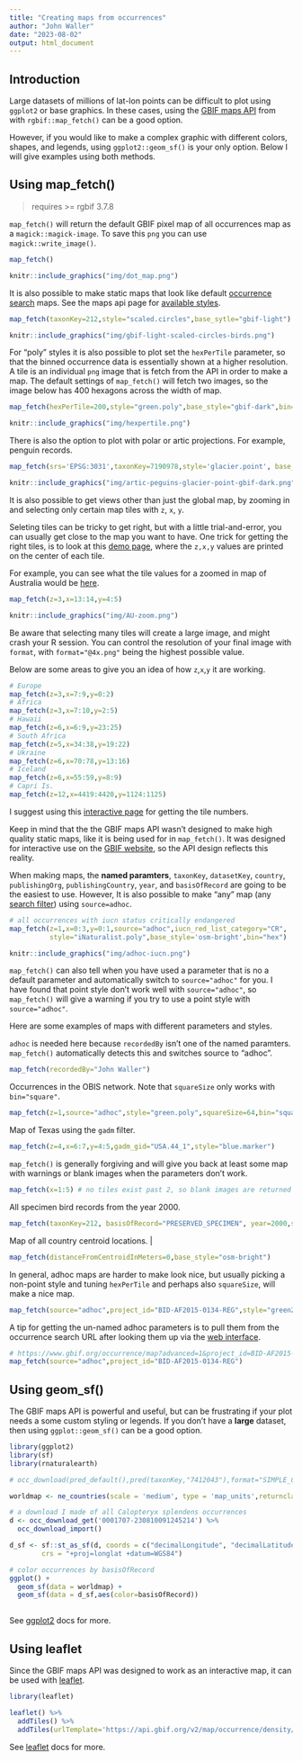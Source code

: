 ```yaml
---
title: "Creating maps from occurrences"
author: "John Waller"
date: "2023-08-02"
output: html_document
---
```


## Introduction 

Large datasets of millions of lat-lon points can be difficult to plot using `ggplot2` or base graphics. In these cases, using the [GBIF maps API](https://www.gbif.org/developer/maps) from with `rgbif::map_fetch()` can be a good option. 

However, if you would like to make a complex graphic with different colors, shapes, and legends, using `ggplot2::geom_sf()` is your only option. Below I will give examples using both methods.  

## Using map_fetch()

> requires >= rgbif 3.7.8

`map_fetch()` will return the default GBIF pixel map of all occurrences map as a `magick::magick-image`. To save this `png` you can use `magick::write_image()`. 

```R
map_fetch()
```

```r
knitr::include_graphics("img/dot_map.png")
```

It is also possible to make static maps that look like default [occurrence search](https://www.gbif.org/occurrence/map?taxon_key=212) maps. See the maps api page for [available styles](https://tile.gbif.org/ui/). 

```R 
map_fetch(taxonKey=212,style="scaled.circles",base_sytle="gbif-light")
```

```r
knitr::include_graphics("img/gbif-light-scaled-circles-birds.png")
```

For "poly" styles it is also possible to plot set the `hexPerTile` parameter, so that the binned occurrence data is essentially shown at a higher resolution. A tile is an individual `png` image that is fetch from the API in order to make a map. The default settings of `map_fetch()` will fetch two images, so the image below has 400 hexagons across the width of map. 

```R 
map_fetch(hexPerTile=200,style="green.poly",base_style="gbif-dark",bin="hex")
```

```r
knitr::include_graphics("img/hexpertile.png")
```

There is also the option to plot with polar or artic projections. For example, penguin records. 

```R 
map_fetch(srs='EPSG:3031',taxonKey=7190978,style='glacier.point', base_style="gbif-dark")
```

```r
knitr::include_graphics("img/artic-peguins-glacier-point-gbif-dark.png")
```

It is also possible to get views other than just the global map, by zooming in and selecting only certain map tiles with `z`, `x`, `y`. 

Seleting tiles can be tricky to get right, but with a little trial-and-error, you can usually get close to the map you want to have. One trick for getting the right tiles, is to look at this [demo page](https://api.gbif.org/v2/map/demo13.html#map=3/0/0/0), where the `z,x,y` values are printed on the center of each tile. 

For example, you can see what the tile values for a zoomed in map of Australia would be [here](https://api.gbif.org/v2/map/demo13.html#map=5/134.01/-21.64/0).

```R 
map_fetch(z=3,x=13:14,y=4:5)
```

```r
knitr::include_graphics("img/AU-zoom.png")
```

Be aware that selecting many tiles will create a large image, and might crash your R session. You can control the resolution of your final image with `format`, with  `format="@4x.png"` being the highest possible value. 

Below are some areas to give you an idea of how `z`,`x`,`y` it are working. 

```R 
# Europe
map_fetch(z=3,x=7:9,y=0:2)
# Africa
map_fetch(z=3,x=7:10,y=2:5)
# Hawaii
map_fetch(z=6,x=6:9,y=23:25)
# South Africa 
map_fetch(z=5,x=34:38,y=19:22)
# Ukraine 
map_fetch(z=6,x=70:78,y=13:16)
# Iceland
map_fetch(z=6,x=55:59,y=8:9)
# Capri Is. 
map_fetch(z=12,x=4419:4420,y=1124:1125)
```

I suggest using this [interactive page](https://api.gbif.org/v2/map/demo13.html#map=3/0/0/0) for getting the tile numbers. 

Keep in mind that the the GBIF maps API wasn't designed to make high quality static maps, like it is being used for in `map_fetch()`. It was designed for interactive use on the [GBIF website](https://www.gbif.org/occurrence/map?), so the API design reflects this reality. 

When making maps, the **named paramters**, `taxonKey`, `datasetKey`, `country`, `publishingOrg`,  `publishingCountry`, `year`, and `basisOfRecord` are going to be the easiest to use.  However, It is also possible to make "any" map (any [search filter](https://www.gbif.org/occurrence/map?recorded_by=John%20Waller&advanced=1&occurrence_status=present)) using `source=adhoc`. 

```R 
# all occurrences with iucn status critically endangered 
map_fetch(z=1,x=0:3,y=0:1,source="adhoc",iucn_red_list_category="CR",
          style="iNaturalist.poly",base_style='osm-bright',bin="hex")
```

```r
knitr::include_graphics("img/adhoc-iucn.png")
```

`map_fetch()` can also tell when you have used a parameter that is no a default parameter and automatically switch to `source="adhoc"` for you. I have found that point style don't work well with `source="adhoc"`, so `map_fetch()` will give a warning if you try to use a point style with `source="adhoc"`. 

Here are some examples of maps with different parameters and styles. 

`adhoc` is needed here  because `recordedBy` isn't one of the named paramters. `map_fetch()` automatically detects this and switches source to "adhoc". 

```R 
map_fetch(recordedBy="John Waller")
```
Occurrences in the OBIS network. Note that `squareSize` only works with `bin="square"`.

```R
map_fetch(z=1,source="adhoc",style="green.poly",squareSize=64,bin="square",network_key="2b7c7b4f-4d4f-40d3-94de-c28b6fa054a6")
```

Map of Texas using the `gadm` filter.

```R 
map_fetch(z=4,x=6:7,y=4:5,gadm_gid="USA.44_1",style="blue.marker") 
```
`map_fetch()` is generally forgiving and will give you back at least some map with warnings or blank images when the parameters don't work.

```R 
map_fetch(x=1:5) # no tiles exist past 2, so blank images are returned
```

All specimen bird records from the year 2000.

```R 
map_fetch(taxonKey=212, basisOfRecord="PRESERVED_SPECIMEN", year=2000,style="classic-noborder.poly")  
```

Map of all country centroid locations. |

```R 
map_fetch(distanceFromCentroidInMeters=0,base_style="osm-bright")
```

In general, adhoc maps are harder to make look nice, but usually picking a non-point style and tuning `hexPerTile` and perhaps also `squareSize`, will make a nice map.

```R 
map_fetch(source="adhoc",project_id="BID-AF2015-0134-REG",style="green2.poly",hexPerTile=50)
```

A tip for getting the un-named adhoc parameters is to pull them from the occurrence search URL after looking them up via the [web interface](https://www.gbif.org/occurrence/map?advanced=1&project_id=BID-AF2015-0134-REG).

```R
# https://www.gbif.org/occurrence/map?advanced=1&project_id=BID-AF2015-0134-REG
map_fetch(source="adhoc",project_id="BID-AF2015-0134-REG") 
```

## Using geom_sf()

The GBIF maps API is powerful and useful, but can be frustrating if your plot needs a some custom styling or legends. If you don't have a **large** dataset, then using `ggplot::geom_sf()` can be a good option.  

```R 
library(ggplot2)
library(sf)
library(rnaturalearth)

# occ_download(pred_default(),pred(taxonKey,"7412043"),format="SIMPLE_CSV")

worldmap <- ne_countries(scale = 'medium', type = 'map_units',returnclass = 'sf')

# a download I made of all Calopteryx splendens occurrences 
d <- occ_download_get('0001707-230810091245214') %>%
  occ_download_import()

d_sf <- sf::st_as_sf(d, coords = c("decimalLongitude", "decimalLatitude"),
        crs = "+proj=longlat +datum=WGS84")

# color occurrences by basisOfRecord
ggplot() + 
  geom_sf(data = worldmap) + 
  geom_sf(data = d_sf,aes(color=basisOfRecord))
   
```

See [ggplot2](https://ggplot2.tidyverse.org/reference/ggsf.html) docs for more. 

## Using leaflet

Since the GBIF maps API was designed to work as an interactive map, it can be used with [leaflet](https://rstudio.github.io/leaflet/). 

```R 
library(leaflet)

leaflet() %>% 
  addTiles() %>%
  addTiles(urlTemplate='https://api.gbif.org/v2/map/occurrence/density/{z}/{x}/{y}@1x.png?style=scaled.circles&taxonKey=5219404') 

```

See [leaflet](https://ggplot2.tidyverse.org/reference/ggsf.html) docs for more. 



